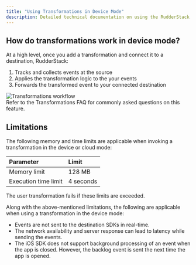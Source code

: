```yaml
---
title: "Using Transformations in Device Mode"
description: Detailed technical documentation on using the RudderStack's Transformations feature in device mode.
---
```



## How do transformations work in device mode?

At a high level, once you <Link to="#adding-a-transformation">add a transformation</Link> and connect it to a destination, RudderStack:

1. Tracks and collects events at the source
1. Applies the transformation logic to the your events
1. Forwards the transformed event to your connected destination

<img src="../../assets/features/transformations-workflow.png" alt="Transformations workflow" />

<div class="infoBlock">
Refer to the <Link to="/features/transformations/faq/">Transformations FAQ</Link> for commonly asked questions on this feature.
</div>

## Limitations

The following memory and time limits are applicable when invoking a transformation in the device or cloud mode:

| Parameter    | Limit     |
| :----------- | :-------- |
| Memory limit | 128 MB      |
| Execution time limit   | 4 seconds |

<div class="dangerBlock">
The user transformation fails if these limits are exceeded.
</div>

Along with the above-mentioned limitations, the following are applicable when using a transformation in the device mode:

- Events are not sent to the destination SDKs in real-time.
- The network availability and server response can lead to latency while sending the events.
- The iOS SDK does not support background processing of an event when the app is closed. However, the backlog event is sent the next time the app is opened.